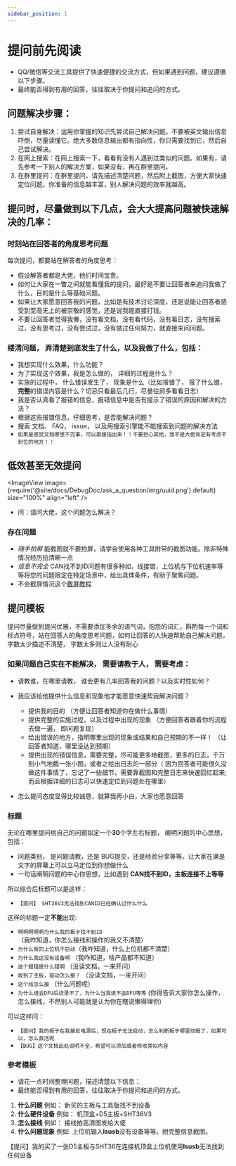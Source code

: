 ```yaml
---
sidebar_position: 1
---
```



# 提问前先阅读

  * QQ/微信等交流工具提供了快速便捷的交流方式，但如果遇到问题，建议遵循以下步骤。
  * 最终能否得到有用的回答，往往取决于你提问和追问的方式。

## 问题解决步骤：

  1. 尝试自身解决：运用你掌握的知识先尝试自己解决问题。不要被英文输出信息吓倒，尽量读懂它。绝大多数信息输出都有指向性，你只需要找到它，然后自己尝试解决。
  2. 在网上搜索：在网上搜索一下，看看有没有人遇到过类似的问题。如果有，请先参考一下别人的解决方案，如果没有，再在群里提问。
  3. 在群里提问：在群里提问，请先描述清楚问题，然后附上截图，方便大家快速定位问题。你准备的信息越丰富，别人解决问题的效率就越高。

## 提问时，尽量做到以下几点，会大大提高问题被快速解决的几率：

### 时刻站在回答者的角度思考问题

  每次提问，都要站在解答者的角度思考：
  * 假设解答者都是大佬，他们时间宝贵。
  * 如何让大家在一瞥之间就能看懂我的提问，最好是不要让回答者来追问我做了什么，目的是什么等基础问题。
  * 如果让大家愿意回答我的问题，比如是有技术讨论深度，还是说能让回答者感受到至高无上的被崇敬的感觉，还是说我能直接打钱。
  * 不要让回答者觉得我懒，没有看文档，没有看代码，没有看日志，没有搜索过，没有思考过，没有尝试过，没有做过任何努力，就直接来问问题。


### 缕清问题， 弄清楚到底发生了什么，以及我做了什么，包括：

  * 我想实现什么效果，什么功能？
  * 为了实现这个效果，我是怎么做的， 详细的过程是什么？
  * 实施的过程中， 什么错误发生了， 现象是什么（比如报错了， 报了什么错，**完整**的错误内容是什么？切忌只看最后几行，尽量往前多看看日志）
  * 我是否认真看了报错的信息，报错信息中是否有提示了错误的原因和解决的方法？
  * 根据这些报错信息，仔细思考，是否能解决问题？
  * 搜索 文档、 FAQ， issue， 以及用搜索引擎能不能搜索到问题的解决方法
  * `如果是感觉文档哪里不完事，可以直接指出来！！不要担心其他，我不是大佬肯定有考虑不到位的地方！！`


## 低效甚至无效提问

  <ImageView image={require('@site/docs/DebugDoc/ask_a_question/img/uuid.png').default} size="100%" align="left" />
  * 问：请问大佬，这个问题怎么解决？

### 存在问题

  * *随手拍屏* 能截图就不要拍屏，请学会使用各种工具附带的截图功能。除非特殊情况经历拍清晰一点
  * *信息不完全* CAN找不到ID问题有很多种如，线接错，上位机与下位机速率等等将您的问题限定在特定场景中，给出具体条件，有助于聚焦问题。
  * 不会截屏情况这个[截屏教程](https://www.bilibili.com/video/BV1LB4y1t7jy/?spm_id_from=333.337.search-card.all.click&vd_source=36affb37d7228751cd1fcbbda487dfdf)
## 提问模板

提问尽量做到提问优雅，不需要添加多余的语气词，抱怨的词汇，斟酌每一个词和标点符号，站在回答人的角度思考问题，如何让回答的人快速帮助自己解决问题， 字数太少描述不清楚， 字数太多则让人没有耐心

### 如果问题自己实在不能解决， 需要请教于人， 需要考虑：

  * 请教谁，在哪里请教， 谁会更有几率回答我的问题？以及实时性如何？

  * 我应该给他提供什么信息和现象他才能愿意快速帮我解决问题？
    * 提供我的目的 （方便让回答者知道你在做什么事情）
    * 提供完整的实施过程，以及过程中出现的现象 （方便回答者跟着你的流程去做一遍， 即问题复现）
    * 给出错误的地方，指明哪里出现的现象或结果和自己预期的不一样！ （让回答者知道，哪里没达到预期）
    * 提供出现的错误信息，需要完整，尽可能更多地截图，更多的日志，千万别小气地截一张小图，或者之给出日志的一部分（ 因为回答者可能很久没做这件事情了，忘记了一些细节，需要靠截图和完整日志来快速回忆起来; 而且根据详细的日志可以快速定位到问题处在哪里）

  * 怎么提问态度显得比较诚恳，就算我再小白，大家也愿意回答

### 标题

  无论在哪里提问给自己的问题拟定一个**30**个字左右标题， 阐明问题的中心思想，包括：
  * 问题类别， 是问题请教，还是 BUG提交，还是经验分享等等。让大家在满是文字的屏幕上可以立马定位到你想做什么
  * 一句话阐明问题的中心你思想，比如遇到 **CAN找不到ID，主板连接不上等等**

  所以综合后标题可以是这样：
  * `【提问】 SHT36V3无法找到CANID已经确认过什么什么`

  这样的标题一定**不能**出现:
  * `啊啊啊啊啊为什么我的板子找不到ID`（我咋知道，你怎么接线和操作的我又不清楚）
  * `为什么我的上位机不启动`（我咋知道，什么上位机都不清楚）
  * `为什么我这没有设备啊` （我咋知道，啥产品都不知道）
  * `这个报错是什么错啊` （没读文档，一来开问）
  * `收到了主板，驱动怎么接？` （没读文档，一来开问）
  * `这个线怎么接` （什么问题呢）
  * `为什么进去DFU后烧录不了，为什么当我进不去DFU等等` (你得告诉大家你怎么操作，怎么接线，不然别人可能就是认为你在瞎说懒得理你)

  可以这样问：
  * `【提问】我的板子在我接反电源后，现在板子无法启动，怎么判断板子哪里烧毁了，如果可以，怎么救活呢`
  * `【BUG】这个文档此处说明不全，希望可以添加或者修改类似内容`

### 参考模板

  * 请花一点时间整理问题，描述清楚以下信息：
  * 最终能否得到有用的回答，往往取决于你提问和追问的方式。

  1. **什么问题**     例如： 新买的主板与工具版找不到设备
  2. **什么硬件设备**  例如： 机顶盒+D5主板+SHT36V3
  3. **怎么接线**     例如： 接线拍高清图发给大佬
  4. **什么问题现象**  例如: 上位机输入**lsusb**没有设备等等。附完整信息截图。

  【提问】我的买了一张D5主板与SHT36在连接机顶盒上位机使用**lsusb**无法找到任何设备